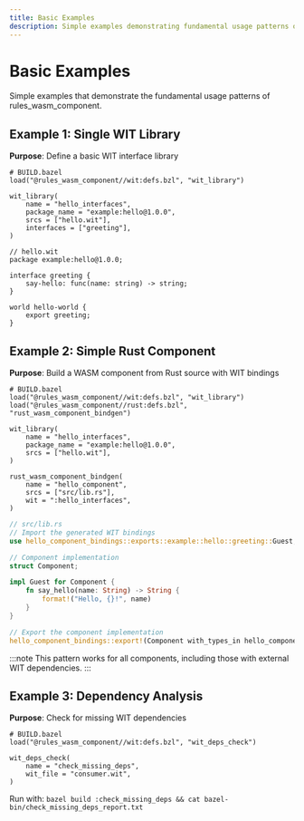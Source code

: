 ```yaml
---
title: Basic Examples
description: Simple examples demonstrating fundamental usage patterns of rules_wasm_component
---
```


# Basic Examples

Simple examples that demonstrate the fundamental usage patterns of rules_wasm_component.

## Example 1: Single WIT Library

**Purpose**: Define a basic WIT interface library

```starlark
# BUILD.bazel
load("@rules_wasm_component//wit:defs.bzl", "wit_library")

wit_library(
    name = "hello_interfaces",
    package_name = "example:hello@1.0.0",
    srcs = ["hello.wit"],
    interfaces = ["greeting"],
)
```

```wit
// hello.wit
package example:hello@1.0.0;

interface greeting {
    say-hello: func(name: string) -> string;
}

world hello-world {
    export greeting;
}
```

## Example 2: Simple Rust Component

**Purpose**: Build a WASM component from Rust source with WIT bindings

```starlark
# BUILD.bazel
load("@rules_wasm_component//wit:defs.bzl", "wit_library")
load("@rules_wasm_component//rust:defs.bzl", "rust_wasm_component_bindgen")

wit_library(
    name = "hello_interfaces",
    package_name = "example:hello@1.0.0",
    srcs = ["hello.wit"],
)

rust_wasm_component_bindgen(
    name = "hello_component",
    srcs = ["src/lib.rs"],
    wit = ":hello_interfaces",
)
```

```rust
// src/lib.rs
// Import the generated WIT bindings
use hello_component_bindings::exports::example::hello::greeting::Guest;

// Component implementation
struct Component;

impl Guest for Component {
    fn say_hello(name: String) -> String {
        format!("Hello, {}!", name)
    }
}

// Export the component implementation
hello_component_bindings::export!(Component with_types_in hello_component_bindings);
```

:::note
This pattern works for all components, including those with external WIT dependencies.
:::

## Example 3: Dependency Analysis

**Purpose**: Check for missing WIT dependencies

```starlark
# BUILD.bazel
load("@rules_wasm_component//wit:defs.bzl", "wit_deps_check")

wit_deps_check(
    name = "check_missing_deps",
    wit_file = "consumer.wit",
)
```

Run with: `bazel build :check_missing_deps && cat bazel-bin/check_missing_deps_report.txt`
